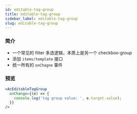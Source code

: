 ```yaml
---
id: editable-tag-group
title: editable-tag-group
sidebar_label: editable-tag-group
slug: editable-tag-group
---
```


### 简介
- 一个常见的 filter 多选逻辑，本质上是另一个 checkbox-group
- 添加 `items/template` 接口
- 统一所有的 `onChagne` 事件

### 预览
```jsx live
<AcEditableTagGroup
  onChange={(e) => {
    console.log('tag group value: ', e.target.value);
  }}
/>
```
